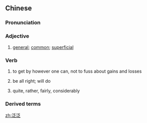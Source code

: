 ==Chinese==
{{zh-forms}}

===Pronunciation===
{{zh-pron
|m=fànfàn
|mn=qz,xm,zz:hàm-hàm
|cat=a,v
}}

===Adjective===
{{zh-adj}}

# [[general]]; [[common]]; [[superficial]]
#: {{zh-x|泛泛之交|nodding acquaintance}}

===Verb===
{{zh-verb}}

# {{lb|zh|Min Nan}} to get by however one can, not to fuss about gains and losses
# {{lb|zh|Min Nan}} be all right; will do
# {{lb|zh|Min Nan}} quite, rather, fairly, considerably

===Derived terms===
{{zh-der|平平泛泛|泛泛之交|泛泛之輩|泛泛而談}}

[[zh:泛泛]]